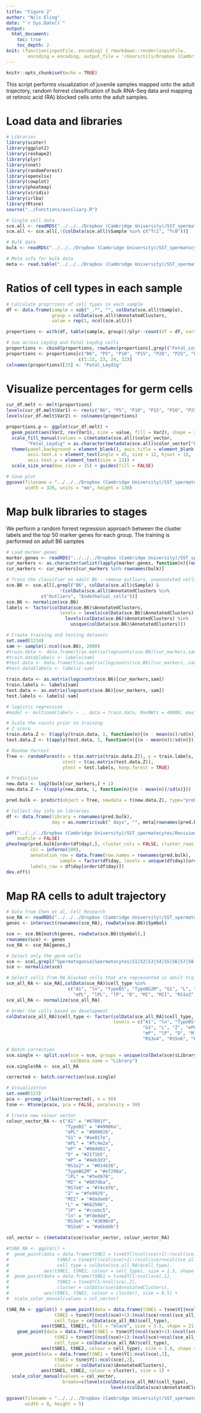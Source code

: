 ```yaml
---
title: "Figure 2"
author: "Nils Eling"
date: "`r Sys.Date()`"
output: 
  html_document:
    toc: true
    toc_depth: 2
knit: (function(inputFile, encoding) { rmarkdown::render(inputFile, 
        encoding = encoding, output_file = '/Users/nils/Dropbox (Cambridge University)/SST_spermatocytes/Analysis/Figures/Fig_2.html') })
---
```


```r
knitr::opts_chunk$set(echo = TRUE)
```

This script performs visualization of juvenile samples mapped onto the adult trajectory, random forrest classification of bulk RNA-Seq data and mapping ot retinoic acid (RA) blocked cells onto the adult samples.

# Load data and libraries

```r
# Libraries
library(scater)
library(ggplot2)
library(reshape2)
library(plyr)
library(nnet)
library(randomForest)
library(openxlsx)
library(cowplot)
library(pheatmap)
library(viridis)
library(irlba)
library(Rtsne)
source("../Functions/auxiliary.R")

# Single cell data
sce.all <- readRDS("../../../Dropbox (Cambridge University)/SST_spermatocytes/Analysis/data/10X_data/SCE_all.rds")
sce.all <- sce.all[,!(colData(sce.all)$Sample %in% c("Tc1", "Tc0"))]

# Bulk data
bulk <- readRDS("../../../Dropbox (Cambridge University)/SST_spermatocytes/Analysis/data/bulk/norm/1st_wave_bulk_norm_reverse-stranded.rds")

# Meta info for bulk data
meta <- read.table("../../../Dropbox (Cambridge University)/SST_spermatocytes/Analysis/Figures/Tables/BulkSamples_stats.txt", sep = "\t")
```

# Ratios of cell types in each sample

```r
# Calculate proprtions of cell types in each sample
df <- data.frame(sample = sub("_.*", "", colData(sce.all)$Sample),
                 group = colData(sce.all)$AnnotatedClusters,
                 value = rep(1, ncol(sce.all)))

proportions <- with(df, table(sample, group))/plyr::count(df = df, vars = "sample")$freq

# Sum across Leydig and Fetal Leydig cells
proportions <- cbind(proportions, rowSums(proportions[,grepl("Fetal_Leydig", colnames(proportions))]))
proportions <- proportions[c("B6", "P5", "P10", "P15", "P20", "P25", "P30", "P35"),
                           c(1:22, 23, 24, 32)]
colnames(proportions)[25] <- "Fetal_Leydig" 
```

# Visualize percentages for germ cells

```r
cur_df.melt <- melt(proportions)
levels(cur_df.melt$Var1) <- rev(c("B6", "P5", "P10", "P15", "P20", "P25", "P30", "P35"))
levels(cur_df.melt$Var2) <- colnames(proportions)

proportions.p <- ggplot(cur_df.melt) + 
  geom_point(aes(Var2, rev(Var1), size = value, fill = Var2), shape = 22) +
  scale_fill_manual(values = c(metadata(sce.all)$color_vector,
        "Fetal_Leydig" = as.character(metadata(sce.all)$color_vector["Fetal_Leydig_1"]))) + 
  theme(panel.background = element_blank(), axis.title = element_blank(),
        axis.text.x = element_text(angle = 45, size = 12, hjust = 1),
        axis.text.y = element_text(size = 12)) +
  scale_size_area(max_size = 15) + guides(fill = FALSE)

# Save plot
ggsave(filename = "../../../Dropbox (Cambridge University)/SST_spermatocytes/Revisions/Results/New_figures/Fig_2/Fig_2_proportions.pdf", proportions.p,
       width = 320, units = "mm", height = 130)
```


# Map bulk libraries to stages

We perform a random forrest regression approach between the cluster labels 
and the top 50 marker genes for each group. The training is performed on adult B6 samples

```r
# Load marker genes
marker.genes <- readRDS("../../../Dropbox (Cambridge University)/SST_spermatocytes/Analysis/10X/Results/Marker_genes/Marker_genes_B6.rds")
cur_markers <- as.character(unlist(lapply(marker.genes, function(n){rownames(n)[1:50]})))
cur_markers <- cur_markers[cur_markers %in% rownames(bulk)]

# Train the classifier on adult B6 - remove outliers, unannotated cells and endothelia cells
sce.B6 <- sce.all[,grepl("B6", colData(sce.all)$Sample) & 
                    !(colData(sce.all)$AnnotatedClusters %in% 
             c("Outliers", "Endothelial_cells"))]
sce.B6 <- normalize(sce.B6)
labels <- factor(colData(sce.B6)$AnnotatedClusters,
                    levels = levels(colData(sce.B6)$AnnotatedClusters)[
                      levels(colData(sce.B6)$AnnotatedClusters) %in%
                        unique(colData(sce.B6)$AnnotatedClusters)])

# Create training and testing datasets
set.seed(1234)
sam <- sample(1:ncol(sce.B6), 2000)
#train.data <- data.frame(t(as.matrix(logcounts(sce.B6)[cur_markers,sam])))
#train.data$labels <- labels[sam] 
#test.data <- data.frame(t(as.matrix(logcounts(sce.B6)[cur_markers,-sam])))
#test.data$labels <- labels[-sam] 

train.data <- as.matrix(logcounts(sce.B6)[cur_markers,sam])
train.labels <- labels[sam] 
test.data <- as.matrix(logcounts(sce.B6)[cur_markers,-sam])
test.labels <- labels[-sam] 

# logistic regression
#model <- multinom(labels ~ ., data = train.data, MaxNWts = 40000, maxit = 1000)

# Scale the counts prior to training
# Z score
train.data.Z <- t(apply(train.data, 1, function(n){(n - mean(n))/sd(n)}))
test.data.Z <- t(apply(test.data, 1, function(n){(n - mean(n))/sd(n)}))

# Random forrest
Tree <- randomForest(x = t(as.matrix(train.data.Z)), y = train.labels, 
                     xtest = t(as.matrix(test.data.Z)), 
                     ytest = test.labels, keep.forest = TRUE)

# Prediction 
new.data <- log2(bulk[cur_markers,] + 1)
new.data.Z <- t(apply(new.data, 1, function(n){(n - mean(n))/sd(n)}))

pred.bulk <- predict(object = Tree, newdata = t(new.data.Z), type="prob")

# Collect day info on libraries
df <- data.frame(library = rownames(pred.bulk),
                 day = as.numeric(sub(" days", "", meta[rownames(pred.bulk),"Age"])))

pdf("../../../Dropbox (Cambridge University)/SST_spermatocytes/Revisions/Results/New_figures/Fig_2/Fig_2_bulkmapping_heatmap.pdf", 
    onefile = FALSE)
pheatmap(pred.bulk[order(df$day),], cluster_cols = FALSE, cluster_rows = FALSE,
         col = inferno(100),
         annotation_row = data.frame(row.names = rownames(pred.bulk),
                    sample = factor(df$day, levels = unique(df$day)[order(unique(df$day))])),
         labels_row = df$day[order(df$day)])
dev.off()

```

# Map RA cells to adult trajectory

```r
# Data from Chen et al, Cell Research
sce_RA <- readRDS("../../../Dropbox (Cambridge University)/SST_spermatocytes/Analysis/data/10X_data/SCE_RA.rds")
genes <- intersect(rownames(sce_RA), rowData(sce.B6)$Symbol)

sce <- sce.B6[match(genes, rowData(sce.B6)$Symbol),]
rownames(sce) <- genes
sce_RA <- sce_RA[genes,]

# Select only the germ cells
sce <- sce[,grepl("Spermatogonia|Spermatocytes|S1|S2|S3|S4|S5|S6|S7|S8|S9", colData(sce)$AnnotatedClusters)]
sce <- normalize(sce)

# Select cells from RA blocked cells that are represented in adult trajectory
sce_all_RA <- sce_RA[,colData(sce_RA)$cell_type %in% 
                       c("A1", "ln", "TypeBS", "TypeBG2M", "G1", "L", "Z", "eP", "mP", "mPL", 
                         "ePL", "lPL", "lP", "D", "MI", "MII", "RS1o2", "RS3o4", "RS5o6", "RS7o8")]
sce_all_RA <- normalize(sce_all_RA)

# Order the cells based on development
colData(sce_all_RA)$cell_type <- factor(colData(sce_all_RA)$cell_type,
                                        levels = c("A1", "ln", "TypeBS", "TypeBG2M", 
                                                   "G1", "L", "Z", "ePL", "mPL", "lPL", "eP", 
                                                   "mP", "lP", "D", "MI", "MII", "RS1o2", 
                                                   "RS3o4", "RS5o6", "RS7o8"))

# Batch correction
sce.single <- split.sce(sce = sce, groups = unique(colData(sce)$Library), 
                        colData.name = "Library")
sce.single$RA <- sce_all_RA

corrected <- batch.correction(sce.single)

# Visualization
set.seed(123)
pca <- prcomp_irlba(t(corrected), n = 50)
tsne <- Rtsne(pca$x, pca = FALSE, perplexity = 50)

# Create new colour vector
colour_vector_RA <- c("A1" = "#67001f",
                      "TypeBS" = "#49006a",
                      "ePL" = "#800026", 
                      "G1" = "#ae017e",        
                      "mPL" = "#fc4e2a",       
                      "eP" = "#084081",        
                      "D" = "#2171b5",    
                      "mP" = "#4eb3d3",     
                      "RS1o2" = "#014636",  
                      "TypeBG2M" = "#e7298a",
                      "lPL" = "#fed976",      
                      "MI" = "#807dba",       
                      "RS7o8" = "#74c476",    
                      "Z" = "#fe9929",   
                      "MII" = "#dadaeb",     
                      "L" = "#662506",      
                      "lP" = "#ccebc5",      
                      "ln" = "#fde0dd",        
                      "RS3o4" = "#3690c0",      
                      "RS5o6" = "#a6bddb")

col_vector <- c(metadata(sce)$color_vector, colour_vector_RA)

#tSNE_RA <- ggplot() +
#  geom_point(data = data.frame(tSNE1 = tsne$Y[(ncol(sce)+1):(ncol(sce)+ncol(sce_all_RA)),1],
#                  tSNE2 = tsne$Y[(ncol(sce)+1):(ncol(sce)+ncol(sce_all_RA)),2],
#                  cell_type = colData(sce_all_RA)$cell_type),
#             aes(tSNE1, tSNE2, colour = cell_type), size = 1.5, shape = 8) +
#  geom_point(data = data.frame(tSNE1 = tsne$Y[1:ncol(sce),1],
#                  tSNE2 = tsne$Y[1:ncol(sce),2],
#                  cluster = colData(sce)$AnnotatedClusters),
#             aes(tSNE1, tSNE2, colour = cluster), size = 0.5) + 
#  scale_color_manual(values = col_vector)

tSNE_RA <- ggplot() + geom_point(data = data.frame(tSNE1 = tsne$Y[(ncol(sce)+1):(ncol(sce)+ncol(sce_all_RA)),1],
                  tSNE2 = tsne$Y[(ncol(sce)+1):(ncol(sce)+ncol(sce_all_RA)),2],
                  cell_type = colData(sce_all_RA)$cell_type),
             aes(tSNE1, tSNE2), fill = "black", size = 3.5, shape = 21) +
    geom_point(data = data.frame(tSNE1 = tsne$Y[(ncol(sce)+1):(ncol(sce)+ncol(sce_all_RA)),1],
                  tSNE2 = tsne$Y[(ncol(sce)+1):(ncol(sce)+ncol(sce_all_RA)),2],
                  cell_type = colData(sce_all_RA)$cell_type),
             aes(tSNE1, tSNE2, colour = cell_type), size = 2.8, shape = 16) +
  geom_point(data = data.frame(tSNE1 = tsne$Y[1:ncol(sce),1],
                  tSNE2 = tsne$Y[1:ncol(sce),2],
                  cluster = colData(sce)$AnnotatedClusters),
             aes(tSNE1, tSNE2, colour = cluster), size = 1) + 
  scale_color_manual(values = col_vector,
                     breaks=c(levels(colData(sce_all_RA)$cell_type),
                                       levels(colData(sce)$AnnotatedClusters)))  

ggsave(filename = "../../../Dropbox (Cambridge University)/SST_spermatocytes/Revisions/Results/New_figures/Fig_2/Fig_2_RA_cells.pdf", tSNE_RA,
       width = 8, height = 5)
```
